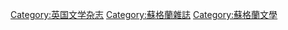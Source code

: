 [[Category:英国文学杂志|Category:英国文学杂志]]
[[Category:蘇格蘭雜誌|Category:蘇格蘭雜誌]]
[[Category:蘇格蘭文學|Category:蘇格蘭文學]]